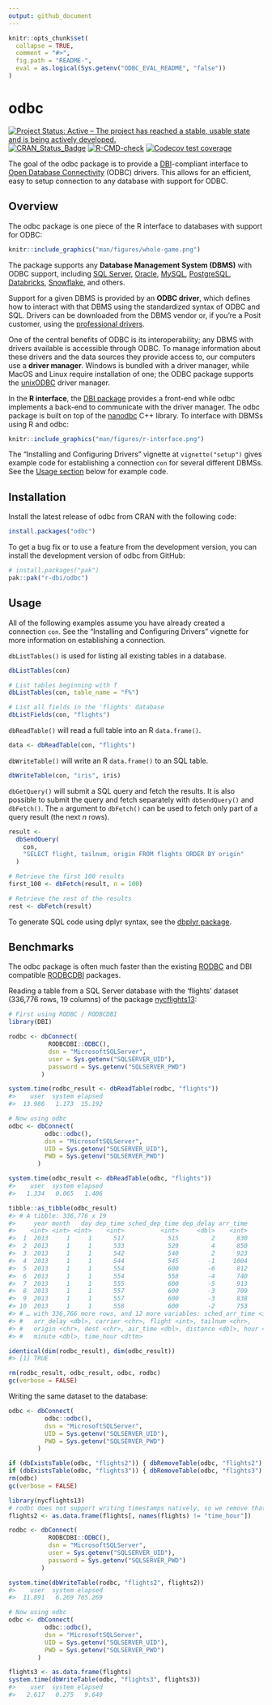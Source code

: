 ```yaml
---
output: github_document
---
```


<!-- README.md is generated from README.Rmd. Please edit that file -->

```r
knitr::opts_chunk$set(
  collapse = TRUE,
  comment = "#>",
  fig.path = "README-",
  eval = as.logical(Sys.getenv("ODBC_EVAL_README", "false"))
)
```

# odbc
<!-- badges: start -->
[![Project Status: Active – The project has reached a stable, usable state and is being actively developed.](http://www.repostatus.org/badges/latest/active.svg)](https://www.repostatus.org/)
[![CRAN_Status_Badge](http://www.r-pkg.org/badges/version/odbc)](https://cran.r-project.org/package=odbc)
[![R-CMD-check](https://github.com/r-dbi/odbc/actions/workflows/R-CMD-check.yaml/badge.svg)](https://github.com/r-dbi/odbc/actions/workflows/R-CMD-check.yaml)
[![Codecov test coverage](https://codecov.io/gh/r-dbi/odbc/branch/main/graph/badge.svg)](https://app.codecov.io/gh/r-dbi/odbc?branch=main)
<!-- badges: end -->

The goal of the odbc package is to provide a [DBI](https://dbi.r-dbi.org/)-compliant interface to [Open Database Connectivity](https://learn.microsoft.com/en-us/sql/odbc/microsoft-open-database-connectivity-odbc?view=sql-server-ver15)
(ODBC) drivers. This allows for an efficient, easy to setup connection to any
database with support for ODBC.

## Overview

The odbc package is one piece of the R interface to databases with support for ODBC:

```r
knitr::include_graphics("man/figures/whole-game.png")
```

The package supports any **Database Management System (DBMS)** with ODBC support, including [SQL Server](https://www.microsoft.com/en-us/sql-server/), [Oracle](https://www.oracle.com/database), [MySQL](https://www.mysql.com/), [PostgreSQL](https://www.postgresql.org/), [Databricks](https://www.databricks.com/), [Snowflake](https://www.snowflake.com/), and others.

Support for a given DBMS is provided by an **ODBC driver**, which defines how to interact with that DBMS using the standardized syntax of ODBC and SQL. Drivers can be downloaded from the DBMS vendor or, if you're a Posit customer, using the [professional drivers](https://docs.posit.co/pro-drivers/).

One of the central benefits of ODBC is its interoperability; any DBMS with drivers available is accessible through ODBC. To manage information about these drivers and the data sources they provide access to, our computers use a **driver manager**. Windows is bundled with a driver manager, while MacOS and Linux require installation of one; the ODBC package supports the [unixODBC](https://www.unixodbc.org/) driver manager.

In the **R interface**, the [DBI package](https://dbi.r-dbi.org/) provides a front-end while odbc implements a back-end to communicate with the driver manager. The odbc package is built on top of the
[nanodbc](https://nanodbc.github.io/nanodbc/) C++ library. To interface with DBMSs using R and odbc:

```r
knitr::include_graphics("man/figures/r-interface.png")
```

The "Installing and Configuring Drivers" vignette at `vignette("setup")` gives example code for establishing a connection `con` for several different DBMSs. See the [Usage section](#usage) below for example code.

## Installation 

Install the latest release of odbc from CRAN with the following code:

```r
install.packages("odbc")
```

To get a bug fix or to use a feature from the development version, you can install the development version of odbc from GitHub:

```r
# install.packages("pak")
pak::pak("r-dbi/odbc")
```

## Usage

All of the following examples assume you have already created a connection `con`. See the "Installing and Configuring Drivers" vignette for more information on establishing a connection.

<!-- TODO: link to the deployed vignette above -->

`dbListTables()` is used for listing all existing tables in a database.

```r
dbListTables(con)

# List tables beginning with f
dbListTables(con, table_name = "f%")

# List all fields in the 'flights' database
dbListFields(con, "flights")
```

`dbReadTable()` will read a full table into an R `data.frame()`.

```r
data <- dbReadTable(con, "flights")
```

`dbWriteTable()` will write an R `data.frame()` to an SQL table.

```r
dbWriteTable(con, "iris", iris)
```

`dbGetQuery()` will submit a SQL query and fetch the results. It is also possible to submit the query and fetch separately with `dbSendQuery()` and `dbFetch()`. The `n` argument to `dbFetch()` can be used to fetch only part of a query result (the next *n* rows).

```r
result <- 
  dbSendQuery(
    con, 
    "SELECT flight, tailnum, origin FROM flights ORDER BY origin"
  )

# Retrieve the first 100 results
first_100 <- dbFetch(result, n = 100)

# Retrieve the rest of the results
rest <- dbFetch(result)
```

To generate SQL code using dplyr syntax, see the [dbplyr package](https://dbplyr.tidyverse.org/).

## Benchmarks

The odbc package is often much faster than the existing
[RODBC](https://cran.r-project.org/package=RODBC) and DBI compatible
[RODBCDBI](https://cran.r-project.org/package=RODBCDBI) packages.

Reading a table from a SQL Server database with the 'flights' dataset (336,776
rows, 19 columns) of the package [nycflights13](https://github.com/tidyverse/nycflights13):

```r
# First using RODBC / RODBCDBI
library(DBI)

rodbc <- dbConnect(
           RODBCDBI::ODBC(), 
           dsn = "MicrosoftSQLServer", 
           user = Sys.getenv("SQLSERVER_UID"), 
           password = Sys.getenv("SQLSERVER_PWD")
         )

system.time(rodbc_result <- dbReadTable(rodbc, "flights"))
#>    user  system elapsed 
#>  13.986   1.173  15.192

# Now using odbc
odbc <- dbConnect(
          odbc::odbc(), 
          dsn = "MicrosoftSQLServer", 
          UID = Sys.getenv("SQLSERVER_UID"), 
          PWD = Sys.getenv("SQLSERVER_PWD")
        )

system.time(odbc_result <- dbReadTable(odbc, "flights"))
#>    user  system elapsed 
#>   1.334   0.065   1.406

tibble::as_tibble(odbc_result)
#> # A tibble: 336,776 x 19
#>     year month   day dep_time sched_dep_time dep_delay arr_time
#>    <int> <int> <int>    <int>          <int>     <dbl>    <int>
#>  1  2013     1     1      517            515         2      830
#>  2  2013     1     1      533            529         4      850
#>  3  2013     1     1      542            540         2      923
#>  4  2013     1     1      544            545        -1     1004
#>  5  2013     1     1      554            600        -6      812
#>  6  2013     1     1      554            558        -4      740
#>  7  2013     1     1      555            600        -5      913
#>  8  2013     1     1      557            600        -3      709
#>  9  2013     1     1      557            600        -3      838
#> 10  2013     1     1      558            600        -2      753
#> # … with 336,766 more rows, and 12 more variables: sched_arr_time <int>,
#> #   arr_delay <dbl>, carrier <chr>, flight <int>, tailnum <chr>,
#> #   origin <chr>, dest <chr>, air_time <dbl>, distance <dbl>, hour <dbl>,
#> #   minute <dbl>, time_hour <dttm>

identical(dim(rodbc_result), dim(odbc_result))
#> [1] TRUE

rm(rodbc_result, odbc_result, odbc, rodbc)
gc(verbose = FALSE)
```

Writing the same dataset to the database:

```r
odbc <- dbConnect(
          odbc::odbc(), 
          dsn = "MicrosoftSQLServer", 
          UID = Sys.getenv("SQLSERVER_UID"), 
          PWD = Sys.getenv("SQLSERVER_PWD")
        )

if (dbExistsTable(odbc, "flights2")) { dbRemoveTable(odbc, "flights2") }
if (dbExistsTable(odbc, "flights3")) { dbRemoveTable(odbc, "flights3") }
rm(odbc)
gc(verbose = FALSE)
```

```r
library(nycflights13)
# rodbc does not support writing timestamps natively, so we remove that column
flights2 <- as.data.frame(flights[, names(flights) != "time_hour"])

rodbc <- dbConnect(
           RODBCDBI::ODBC(), 
           dsn = "MicrosoftSQLServer", 
           user = Sys.getenv("SQLSERVER_UID"), 
           password = Sys.getenv("SQLSERVER_PWD")
         )

system.time(dbWriteTable(rodbc, "flights2", flights2))
#>    user  system elapsed
#>  11.891   6.269 765.269

# Now using odbc
odbc <- dbConnect(
          odbc::odbc(), 
          dsn = "MicrosoftSQLServer", 
          UID = Sys.getenv("SQLSERVER_UID"), 
          PWD = Sys.getenv("SQLSERVER_PWD")
        )

flights3 <- as.data.frame(flights)
system.time(dbWriteTable(odbc, "flights3", flights3))
#>    user  system elapsed
#>   2.617   0.275   9.649
```
